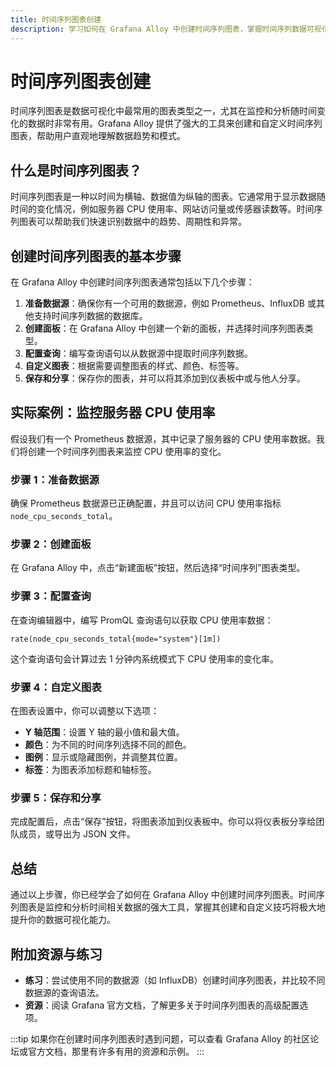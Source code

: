 ```yaml
---
title: 时间序列图表创建
description: 学习如何在 Grafana Alloy 中创建时间序列图表，掌握时间序列数据可视化的基础知识。
---
```


# 时间序列图表创建

时间序列图表是数据可视化中最常用的图表类型之一，尤其在监控和分析随时间变化的数据时非常有用。Grafana Alloy 提供了强大的工具来创建和自定义时间序列图表，帮助用户直观地理解数据趋势和模式。

## 什么是时间序列图表？

时间序列图表是一种以时间为横轴、数据值为纵轴的图表。它通常用于显示数据随时间的变化情况，例如服务器 CPU 使用率、网站访问量或传感器读数等。时间序列图表可以帮助我们快速识别数据中的趋势、周期性和异常。

## 创建时间序列图表的基本步骤

在 Grafana Alloy 中创建时间序列图表通常包括以下几个步骤：

1. **准备数据源**：确保你有一个可用的数据源，例如 Prometheus、InfluxDB 或其他支持时间序列数据的数据库。
2. **创建面板**：在 Grafana Alloy 中创建一个新的面板，并选择时间序列图表类型。
3. **配置查询**：编写查询语句以从数据源中提取时间序列数据。
4. **自定义图表**：根据需要调整图表的样式、颜色、标签等。
5. **保存和分享**：保存你的图表，并可以将其添加到仪表板中或与他人分享。

## 实际案例：监控服务器 CPU 使用率

假设我们有一个 Prometheus 数据源，其中记录了服务器的 CPU 使用率数据。我们将创建一个时间序列图表来监控 CPU 使用率的变化。

### 步骤 1：准备数据源

确保 Prometheus 数据源已正确配置，并且可以访问 CPU 使用率指标 `node_cpu_seconds_total`。

### 步骤 2：创建面板

在 Grafana Alloy 中，点击“新建面板”按钮，然后选择“时间序列”图表类型。

### 步骤 3：配置查询

在查询编辑器中，编写 PromQL 查询语句以获取 CPU 使用率数据：

```promql
rate(node_cpu_seconds_total{mode="system"}[1m])
```

这个查询语句会计算过去 1 分钟内系统模式下 CPU 使用率的变化率。

### 步骤 4：自定义图表

在图表设置中，你可以调整以下选项：

- **Y 轴范围**：设置 Y 轴的最小值和最大值。
- **颜色**：为不同的时间序列选择不同的颜色。
- **图例**：显示或隐藏图例，并调整其位置。
- **标签**：为图表添加标题和轴标签。

### 步骤 5：保存和分享

完成配置后，点击“保存”按钮，将图表添加到仪表板中。你可以将仪表板分享给团队成员，或导出为 JSON 文件。

## 总结

通过以上步骤，你已经学会了如何在 Grafana Alloy 中创建时间序列图表。时间序列图表是监控和分析时间相关数据的强大工具，掌握其创建和自定义技巧将极大地提升你的数据可视化能力。

## 附加资源与练习

- **练习**：尝试使用不同的数据源（如 InfluxDB）创建时间序列图表，并比较不同数据源的查询语法。
- **资源**：阅读 Grafana 官方文档，了解更多关于时间序列图表的高级配置选项。

:::tip
如果你在创建时间序列图表时遇到问题，可以查看 Grafana Alloy 的社区论坛或官方文档，那里有许多有用的资源和示例。
:::